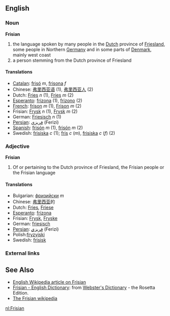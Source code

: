 ==English==
===Noun===
'''Frisian'''

# the language spoken by many people in the [[Dutch]] province of [[Friesland]], some people in Northern [[Germany]] and in some parts of [[Denmark]], mainly west coast 
# a person stemming from the Dutch province of Friesland

====Translations====
*[[Catalan]]: [[frisó]] ''m'', [[frisona]] ''f''
*Chinese: [[弗里西亚语]] (1), [[弗里西亚人]] (2)
*Dutch: [[Fries]] ''n'' (1), [[Fries]] ''m'' (2)
*[[Esperanto]]: [[frizona]] (1), [[frizono]] (2)
*[[French]]: [[frison]] ''m'' (1), [[Frison]] ''m'' (2)
*Frisian: [[Frysk]] ''n'' (1), [[Frysk]] ''m'' (2)
*German: [[Friesisch]] ''n'' (1)
*[[Persian]]: [[فريزي]] (Ferizi)
*[[Spanish]]: [[frisón]] ''m'' (1), [[frisón]] ''m'' (2)
*Swedish: [[frisiska]] ''c'' (1); [[fris]] ''c'' (''m''), [[frisiska]] ''c'' (''f'') (2)

===Adjective===
'''Frisian'''

#Of or pertaining to the Dutch province of Friesland, the Frisian people or the Frisian language 

====Translations====
*Bulgarian: [[фризийски]] ''m''
*Chinese: [[弗里西亚]]的
*Dutch: [[Fries]], [[Friese]]
*[[Esperanto]]: [[frizona]]
*Frisian: [[Frysk]], [[Fryske]]
*German: [[friesisch]]
*[[Persian]]: [[فريزي]] (Ferizi)
*Polish:[[fryzyjski]]
*Swedish: [[frisisk]]

===External links===
==See Also==
{{interwiktionary|code=nl}}
* [[w:Frisian|English Wikipedia article on Frisian]]
* [http://www.websters-online-dictionary.org/definition/Frisian-english/ Frisian - English Dictionary]: from [http://www.websters-online-dictionary.org/ Webster's Dictionary] - the Rosetta Edition.
* [http://fy.wikipedia.org/wiki/Haadside The Frisian wikipedia]

[[nl:Frisian]]